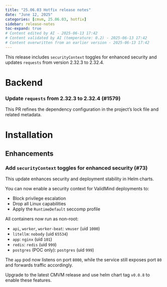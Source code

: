 ```yaml
---
title: "25.06.03 Hotfix release notes"
date: "June 12, 2025"
categories: [cmvm, 25.06.03, hotfix]
sidebar: release-notes
toc-expand: true
# Content edited by AI - 2025-06-13 17:42
# Content validated by AI (temperature: 0.2) - 2025-06-13 17:42
# Content overwritten from an earlier version - 2025-06-13 17:42
---
```


This release includes `securityContext` toggles for enhanced security and updates `requests` from version 2.32.3 to 2.32.4.

<!-- WARNING: Summary may not mention an enhancement PR -->

# Backend
<!--- Tag: [cmvm/25.06.03](https://github.com/validmind/backend/releases/tag/cmvm/25.06.03) --->
<!--- Compare API call: gh api repos/validmind/backend/compare/a52d60325160a252e5e976e2f1784b9905907bc6...a52d60325160a252e5e976e2f1784b9905907bc6 --->

<!-- ### Changes with no label -->


<!--- PR #1579: https://github.com/validmind/backend/pull/1579 --->
<!--- Labels: dependencies, python --->
### Update `requests` from 2.32.3 to 2.32.4 (#1579)

This PR refines the dependency configuration in the project's lock file and related metadata.


<!--- # Frontend --->
<!--- Tag cmvm/25.06.03 not found in frontend repository --->
<!-- No tag found in this repository -->

<!--- # Agents --->
<!--- Tag cmvm/25.06.03 not found in agents repository --->
<!-- No tag found in this repository -->

# Installation
<!--- Tag: [cmvm/25.06.03](https://github.com/validmind/installation/releases/tag/cmvm/25.06.03) --->
<!--- Compare API call: gh api repos/validmind/installation/compare/032e62eab8dbab7496551962fd07c802433984f4...032e62eab8dbab7496551962fd07c802433984f4 --->

## Enhancements


<!--- PR #73: https://github.com/validmind/installation/pull/73 --->
<!--- Labels: enhancement, security, breaking-change --->
### Add `securityContext` toggles for enhanced security (#73)

This update enhances security and deployment stability in Helm charts.

You can now enable a security context for ValidMind deployments to:

- Block privilege escalation
- Drop all Linux capabilities
- Apply the `RuntimeDefault` seccomp profile

All containers now run as non-root:

- `api`, `worker`, `worker-beat`: `vmuser` (uid `1000`)
- `litellm`: `nobody` (uid `65534`)
- `app`: `nginx` (uid `101`)
- `redis`: `redis` (uid `999`)
- `postgres` (POC only): `postgres` (uid `999`)

The `app` pod now listens on port `8000`, while the service still exposes port `80` and forwards traffic accordingly.

Upgrade to the latest CMVM release and use helm chart tag `v0.0.8` to enable these features.


<!--- # Documentation --->
<!--- Tag cmvm/25.06.03 not found in documentation repository --->
<!-- No tag found in this repository -->

<!--- # Validmind-library --->
<!--- Tag cmvm/25.06.03 not found in validmind-library repository --->
<!-- No tag found in this repository -->
